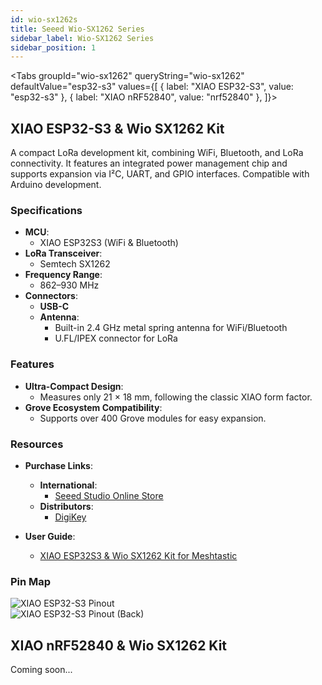 ```yaml
---
id: wio-sx1262s
title: Seeed Wio-SX1262 Series
sidebar_label: Wio-SX1262 Series
sidebar_position: 1
---
```




<Tabs
groupId="wio-sx1262"
queryString="wio-sx1262"
defaultValue="esp32-s3"
values={[
  { label: "XIAO ESP32-S3", value: "esp32-s3" },
  { label: "XIAO nRF52840", value: "nrf52840" },
]}>

<TabItem value="esp32-s3">

## XIAO ESP32-S3 & Wio SX1262 Kit

A compact LoRa development kit, combining WiFi, Bluetooth, and LoRa connectivity. It features an integrated power management chip and supports expansion via I²C, UART, and GPIO interfaces. Compatible with Arduino development.

### Specifications

- **MCU**:  
  - XIAO ESP32S3 (WiFi & Bluetooth)
- **LoRa Transceiver**:  
  - Semtech SX1262
- **Frequency Range**:  
  - 862–930 MHz
- **Connectors**:  
  - **USB-C**  
  - **Antenna**:  
    - Built-in 2.4 GHz metal spring antenna for WiFi/Bluetooth  
    - U.FL/IPEX connector for LoRa

### Features

- **Ultra-Compact Design**:  
  - Measures only 21 × 18 mm, following the classic XIAO form factor.
- **Grove Ecosystem Compatibility**:  
  - Supports over 400 Grove modules for easy expansion.

### Resources

- **Purchase Links**:  
  - **International**:  
    - [Seeed Studio Online Store](https://www.seeedstudio.com/Wio-SX1262-with-XIAO-ESP32S3-p-5982.html)  
  - **Distributors**:  
    - [DigiKey](https://www.digikey.com/en/products/detail/seeed-technology-co-ltd/102010611/25835813)  

- **User Guide**:  
  - [XIAO ESP32S3 & Wio SX1262 Kit for Meshtastic](https://wiki.seeedstudio.com/xiao_esp32s3_&_wio_SX1262_kit_for_meshtastic/)

### Pin Map

![XIAO ESP32-S3 Pinout](/img/hardware/seeed/pinout.webp)  
![XIAO ESP32-S3 Pinout (Back)](/img/hardware/seeed/pinout-back.webp)



</TabItem>

<TabItem value="nrf52840">

## XIAO nRF52840 & Wio SX1262 Kit

Coming soon...

</TabItem>
</Tabs>
